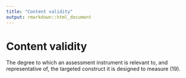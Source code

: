 ```yaml
---
title: "Content validity"
output: rmarkdown::html_document
---
```


# Content validity

The degree to which an assessment  instrument is relevant  to, and  representative  of, the targeted construct it  is designed to measure (19).
